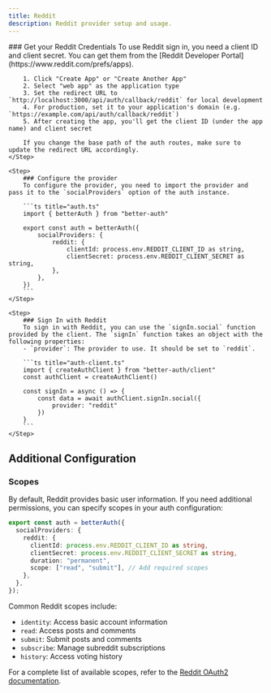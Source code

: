 ```yaml
---
title: Reddit
description: Reddit provider setup and usage.
---
```


<Steps>
    <Step> 
        ### Get your Reddit Credentials
        To use Reddit sign in, you need a client ID and client secret. You can get them from the [Reddit Developer Portal](https://www.reddit.com/prefs/apps).

        1. Click "Create App" or "Create Another App"
        2. Select "web app" as the application type
        3. Set the redirect URL to `http://localhost:3000/api/auth/callback/reddit` for local development
        4. For production, set it to your application's domain (e.g. `https://example.com/api/auth/callback/reddit`)
        5. After creating the app, you'll get the client ID (under the app name) and client secret

        If you change the base path of the auth routes, make sure to update the redirect URL accordingly.
    </Step>

    <Step>
        ### Configure the provider
        To configure the provider, you need to import the provider and pass it to the `socialProviders` option of the auth instance.

        ```ts title="auth.ts"
        import { betterAuth } from "better-auth"

        export const auth = betterAuth({
            socialProviders: {
                reddit: {
                    clientId: process.env.REDDIT_CLIENT_ID as string,
                    clientSecret: process.env.REDDIT_CLIENT_SECRET as string,
                },
            },
        })
        ```
    </Step>

    <Step>
        ### Sign In with Reddit
        To sign in with Reddit, you can use the `signIn.social` function provided by the client. The `signIn` function takes an object with the following properties:
        - `provider`: The provider to use. It should be set to `reddit`.

        ```ts title="auth-client.ts"
        import { createAuthClient } from "better-auth/client"
        const authClient = createAuthClient()

        const signIn = async () => {
            const data = await authClient.signIn.social({
                provider: "reddit"
            })
        }
        ```
    </Step>

</Steps>

## Additional Configuration

### Scopes

By default, Reddit provides basic user information. If you need additional permissions, you can specify scopes in your auth configuration:

```ts title="auth.ts"
export const auth = betterAuth({
  socialProviders: {
    reddit: {
      clientId: process.env.REDDIT_CLIENT_ID as string,
      clientSecret: process.env.REDDIT_CLIENT_SECRET as string,
      duration: "permanent",
      scope: ["read", "submit"], // Add required scopes
    },
  },
});
```

Common Reddit scopes include:

- `identity`: Access basic account information
- `read`: Access posts and comments
- `submit`: Submit posts and comments
- `subscribe`: Manage subreddit subscriptions
- `history`: Access voting history

For a complete list of available scopes, refer to the [Reddit OAuth2 documentation](https://www.reddit.com/dev/api/oauth).
